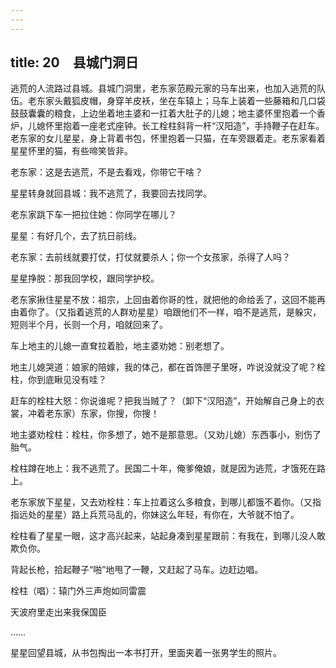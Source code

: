 ```yaml
---
---
---
```

title: 20　县城门洞日
---




逃荒的人流路过县城。县城门洞里，老东家范殿元家的马车出来，也加入逃荒的队伍。老东家头戴狐皮帽，身穿羊皮袄，坐在车辕上；马车上装着一些藤箱和几口袋鼓鼓囊囊的粮食，上边坐着地主婆和一扛着大肚子的儿媳；地主婆怀里抱着一个香炉，儿媳怀里抱着一座老式座钟。长工栓柱斜背一杆“汉阳造”，手持鞭子在赶车。老东家的女儿星星，身上背着书包，怀里抱着一只猫，在车旁跟着走。老东家看着星星怀里的猫，有些啼笑皆非。

老东家：这是去逃荒，不是去看戏，你带它干啥？

星星转身就回县城：我不逃荒了，我要回去找同学。

老东家跳下车一把拉住她：你同学在哪儿？

星星：有好几个，去了抗日前线。

老东家：去前线就要打仗，打仗就要杀人；你一个女孩家，杀得了人吗？

星星挣脱：那我回学校，跟同学护校。

老东家揪住星星不放：祖宗，上回由着你哥的性，就把他的命给丢了，这回不能再由着你了。（又指着逃荒的人群劝星星）咱跟他们不一样，咱不是逃荒，是躲灾，短则半个月，长则一个月，咱就回来了。

车上地主的儿媳一直耷拉着脸，地主婆劝她：别老想了。

地主儿媳哭道：娘家的陪嫁，我的体己，都在首饰匣子里呀，咋说没就没了呢？栓柱，你到底瞅见没有哇？

赶车的栓柱大怒：你说谁呢？把我当贼了？（卸下“汉阳造”，开始解自己身上的衣裳，冲着老东家）东家，你搜，你搜！

地主婆劝栓柱：栓柱，你多想了，她不是那意思。（又劝儿媳）东西事小，别伤了胎气。

栓柱蹲在地上：我不逃荒了。民国二十年，俺爹俺娘，就是因为逃荒，才饿死在路上。

老东家放下星星，又去劝栓柱：车上拉着这么多粮食，到哪儿都饿不着你。（又指指远处的星星）路上兵荒马乱的，你妹这么年轻，有你在，大爷就不怕了。

栓柱看了星星一眼，这才高兴起来，站起身凑到星星跟前：有我在，到哪儿没人敢欺负你。

背起长枪，拾起鞭子“啪”地甩了一鞭，又赶起了马车。边赶边唱。

栓柱（唱）：辕门外三声炮如同雷震

天波府里走出来我保国臣

……

星星回望县城，从书包掏出一本书打开，里面夹着一张男学生的照片。